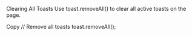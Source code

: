Clearing All Toasts
Use toast.removeAll() to clear all active toasts on the page.

Copy
// Remove all toasts
toast.removeAll();